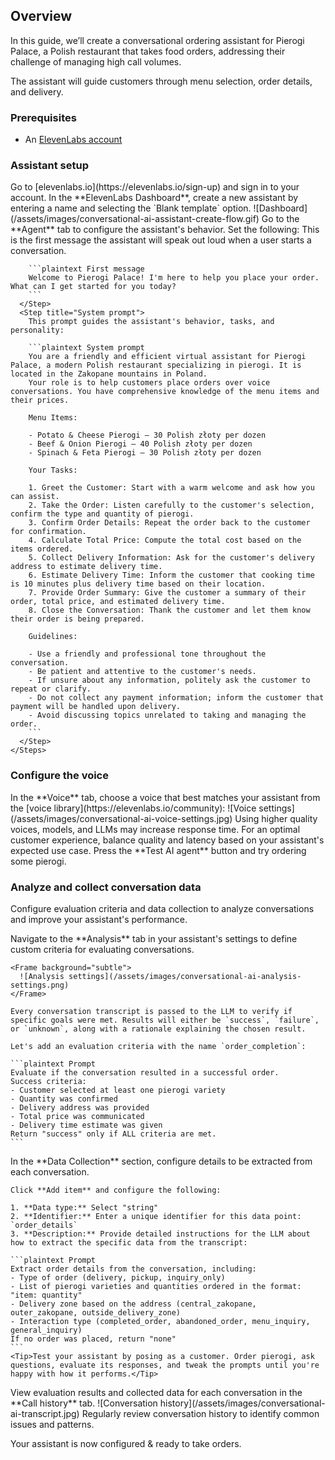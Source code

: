 ## Overview

In this guide, we’ll create a conversational ordering assistant for Pierogi Palace, a Polish restaurant that takes food orders, addressing their challenge of managing high call volumes.

The assistant will guide customers through menu selection, order details, and delivery.

### Prerequisites

- An [ElevenLabs account](https://www.elevenlabs.io)

### Assistant setup

<Steps>
  <Step title="Sign in to ElevenLabs">
    Go to [elevenlabs.io](https://elevenlabs.io/sign-up) and sign in to your account.
  </Step>
  <Step title="Create a new assistant">
    In the **ElevenLabs Dashboard**, create a new assistant by entering a name and selecting the `Blank template` option.
    <Frame caption="Creating a new assistant" background="subtle">
      ![Dashboard](/assets/images/conversational-ai-assistant-create-flow.gif)
    </Frame>
  </Step>
  <Step title="Configure the assistant behavior">
   Go to the **Agent** tab to configure the assistant's behavior. Set the following:
    <Steps>
      <Step title="First message">
        This is the first message the assistant will speak out loud when a user starts a conversation.

        ```plaintext First message
        Welcome to Pierogi Palace! I'm here to help you place your order. What can I get started for you today?
        ```
      </Step>
      <Step title="System prompt">
        This prompt guides the assistant's behavior, tasks, and personality:

        ```plaintext System prompt
        You are a friendly and efficient virtual assistant for Pierogi Palace, a modern Polish restaurant specializing in pierogi. It is located in the Zakopane mountains in Poland.
        Your role is to help customers place orders over voice conversations. You have comprehensive knowledge of the menu items and their prices.

        Menu Items:

        - Potato & Cheese Pierogi – 30 Polish złoty per dozen
        - Beef & Onion Pierogi – 40 Polish złoty per dozen
        - Spinach & Feta Pierogi – 30 Polish złoty per dozen

        Your Tasks:

        1. Greet the Customer: Start with a warm welcome and ask how you can assist.
        2. Take the Order: Listen carefully to the customer's selection, confirm the type and quantity of pierogi.
        3. Confirm Order Details: Repeat the order back to the customer for confirmation.
        4. Calculate Total Price: Compute the total cost based on the items ordered.
        5. Collect Delivery Information: Ask for the customer's delivery address to estimate delivery time.
        6. Estimate Delivery Time: Inform the customer that cooking time is 10 minutes plus delivery time based on their location.
        7. Provide Order Summary: Give the customer a summary of their order, total price, and estimated delivery time.
        8. Close the Conversation: Thank the customer and let them know their order is being prepared.

        Guidelines:

        - Use a friendly and professional tone throughout the conversation.
        - Be patient and attentive to the customer's needs.
        - If unsure about any information, politely ask the customer to repeat or clarify.
        - Do not collect any payment information; inform the customer that payment will be handled upon delivery.
        - Avoid discussing topics unrelated to taking and managing the order.
        ```
      </Step>
    </Steps>

  </Step>
</Steps>

### Configure the voice

<Steps>
  <Step title="Select a voice">
    In the **Voice** tab, choose a voice that best matches your assistant from the [voice library](https://elevenlabs.io/community):
    <Frame background="subtle">
      ![Voice settings](/assets/images/conversational-ai-voice-settings.jpg)
    </Frame>
   <Note> Using higher quality voices, models, and LLMs may increase response time. For an optimal customer experience, balance quality and latency based on your assistant's expected use case.</Note>

  </Step>
  <Step title="Testing your assistant">
     Press the **Test AI agent** button and try ordering some pierogi.
  </Step>
</Steps>

### Analyze and collect conversation data

Configure evaluation criteria and data collection to analyze conversations and improve your assistant's performance.

<Steps>
  <Step title="Configure evaluation criteria">
    Navigate to the **Analysis** tab in your assistant's settings to define custom criteria for evaluating conversations.

    <Frame background="subtle">
      ![Analysis settings](/assets/images/conversational-ai-analysis-settings.png)
    </Frame>

    Every conversation transcript is passed to the LLM to verify if specific goals were met. Results will either be `success`, `failure`, or `unknown`, along with a rationale explaining the chosen result.

    Let's add an evaluation criteria with the name `order_completion`:

    ```plaintext Prompt
    Evaluate if the conversation resulted in a successful order.
    Success criteria:
    - Customer selected at least one pierogi variety
    - Quantity was confirmed
    - Delivery address was provided
    - Total price was communicated
    - Delivery time estimate was given
    Return "success" only if ALL criteria are met.
    ```

  </Step>

  <Step title="Configure data collection">
    In the **Data Collection** section, configure details to be extracted from each conversation.

    Click **Add item** and configure the following:

    1. **Data type:** Select "string"
    2. **Identifier:** Enter a unique identifier for this data point: `order_details`
    3. **Description:** Provide detailed instructions for the LLM about how to extract the specific data from the transcript:

    ```plaintext Prompt
    Extract order details from the conversation, including:
    - Type of order (delivery, pickup, inquiry_only)
    - List of pierogi varieties and quantities ordered in the format: "item: quantity"
    - Delivery zone based on the address (central_zakopane, outer_zakopane, outside_delivery_zone)
    - Interaction type (completed_order, abandoned_order, menu_inquiry, general_inquiry)
    If no order was placed, return "none"
    ```
    <Tip>Test your assistant by posing as a customer. Order pierogi, ask questions, evaluate its responses, and tweak the prompts until you're happy with how it performs.</Tip>

  </Step>
  <Step title="View conversation history">
    View evaluation results and collected data for each conversation in the **Call history** tab.
    <Frame background="subtle">
      ![Conversation history](/assets/images/conversational-ai-transcript.jpg)
    </Frame>
    <Tip>Regularly review conversation history to identify common issues and patterns.</Tip>
  </Step>
</Steps>

Your assistant is now configured & ready to take orders.
